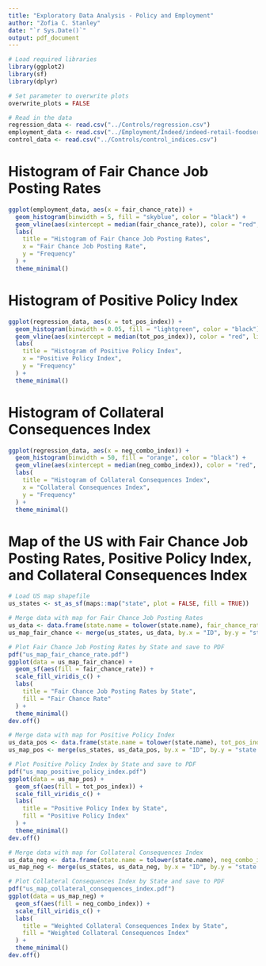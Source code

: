 ```yaml
---
title: "Exploratory Data Analysis - Policy and Employment"
author: "Zofia C. Stanley"
date: "`r Sys.Date()`"
output: pdf_document
---
```


```r
# Load required libraries
library(ggplot2)
library(sf)
library(dplyr)

# Set parameter to overwrite plots
overwrite_plots = FALSE

# Read in the data
regression_data <- read.csv("../Controls/regression.csv")
employment_data <- read.csv("../Employment/Indeed/indeed-retail-foodservice-fairchance.csv")
control_data <- read.csv("../Controls/control_indices.csv")
```

# Histogram of Fair Chance Job Posting Rates
```r
ggplot(employment_data, aes(x = fair_chance_rate)) +
  geom_histogram(binwidth = 5, fill = "skyblue", color = "black") +
  geom_vline(aes(xintercept = median(fair_chance_rate)), color = "red", linetype = "dashed", linewidth = 1) +
  labs(
    title = "Histogram of Fair Chance Job Posting Rates",
    x = "Fair Chance Job Posting Rate",
    y = "Frequency"
  ) +
  theme_minimal()
```

# Histogram of Positive Policy Index
```r
ggplot(regression_data, aes(x = tot_pos_index)) +
  geom_histogram(binwidth = 0.05, fill = "lightgreen", color = "black") +
  geom_vline(aes(xintercept = median(tot_pos_index)), color = "red", linetype = "dashed", size = 1) +
  labs(
    title = "Histogram of Positive Policy Index",
    x = "Positive Policy Index",
    y = "Frequency"
  ) +
  theme_minimal()
```

# Histogram of Collateral Consequences Index
```r
ggplot(regression_data, aes(x = neg_combo_index)) +
  geom_histogram(binwidth = 50, fill = "orange", color = "black") +
  geom_vline(aes(xintercept = median(neg_combo_index)), color = "red", linetype = "dashed", size = 1) +
  labs(
    title = "Histogram of Collateral Consequences Index",
    x = "Collateral Consequences Index",
    y = "Frequency"
  ) +
  theme_minimal()
```


# Map of the US with Fair Chance Job Posting Rates, Positive Policy Index, and Collateral Consequences Index

```r
# Load US map shapefile
us_states <- st_as_sf(maps::map("state", plot = FALSE, fill = TRUE))

# Merge data with map for Fair Chance Job Posting Rates
us_data <- data.frame(state.name = tolower(state.name), fair_chance_rate = employment_data$fair_chance_rate)
us_map_fair_chance <- merge(us_states, us_data, by.x = "ID", by.y = "state.name")

# Plot Fair Chance Job Posting Rates by State and save to PDF
pdf("us_map_fair_chance_rate.pdf")
ggplot(data = us_map_fair_chance) +
  geom_sf(aes(fill = fair_chance_rate)) +
  scale_fill_viridis_c() +
  labs(
    title = "Fair Chance Job Posting Rates by State",
    fill = "Fair Chance Rate"
  ) +
  theme_minimal()
dev.off()
```

```r
# Merge data with map for Positive Policy Index
us_data_pos <- data.frame(state.name = tolower(state.name), tot_pos_index = regression_data$tot_pos_index)
us_map_pos <- merge(us_states, us_data_pos, by.x = "ID", by.y = "state.name")

# Plot Positive Policy Index by State and save to PDF
pdf("us_map_positive_policy_index.pdf")
ggplot(data = us_map_pos) +
  geom_sf(aes(fill = tot_pos_index)) +
  scale_fill_viridis_c() +
  labs(
    title = "Positive Policy Index by State",
    fill = "Positive Policy Index"
  ) +
  theme_minimal()
dev.off()
```

```r
# Merge data with map for Collateral Consequences Index
us_data_neg <- data.frame(state.name = tolower(state.name), neg_combo_index = regression_data$neg_combo_index)
us_map_neg <- merge(us_states, us_data_neg, by.x = "ID", by.y = "state.name")

# Plot Collateral Consequences Index by State and save to PDF
pdf("us_map_collateral_consequences_index.pdf")
ggplot(data = us_map_neg) +
  geom_sf(aes(fill = neg_combo_index)) +
  scale_fill_viridis_c() +
  labs(
    title = "Weighted Collateral Consequences Index by State",
    fill = "Weighted Collateral Consequences Index"
  ) +
  theme_minimal()
dev.off()
```